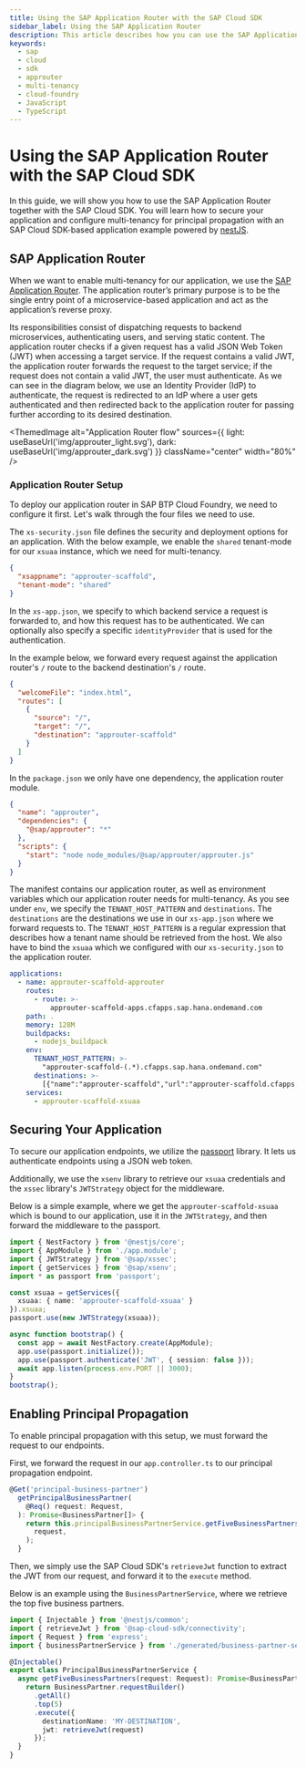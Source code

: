 ```yaml
---
title: Using the SAP Application Router with the SAP Cloud SDK
sidebar_label: Using the SAP Application Router
description: This article describes how you can use the SAP Application Router with the SAP Cloud SDK
keywords:
  - sap
  - cloud
  - sdk
  - approuter
  - multi-tenancy
  - cloud-foundry
  - JavaScript
  - TypeScript
---
```



# Using the SAP Application Router with the SAP Cloud SDK

In this guide, we will show you how to use the SAP Application Router together with the SAP Cloud SDK.
You will learn how to secure your application and configure multi-tenancy for principal propagation with an SAP Cloud SDK-based application example powered by [nestJS](https://nestjs.com/).

## SAP Application Router

When we want to enable multi-tenancy for our application, we use the [SAP Application Router](https://www.npmjs.com/package/@sap/approuter).
The application router’s primary purpose is to be the single entry point of a microservice-based application and act as the application’s reverse proxy.

Its responsibilities consist of dispatching requests to backend microservices, authenticating users, and serving static content.
The application router checks if a given request has a valid JSON Web Token (JWT) when accessing a target service.
If the request contains a valid JWT, the application router forwards the request to the target service; if the request does not contain a valid JWT, the user must authenticate.
As we can see in the diagram below, we use an Identity Provider (IdP) to authenticate, the request is redirected to an IdP where a user gets authenticated and then redirected back to the application router for passing further according to its desired destination.

<!-- vale off -->

<ThemedImage
  alt="Application Router flow"
  sources={{
    light: useBaseUrl('img/approuter_light.svg'),
    dark: useBaseUrl('img/approuter_dark.svg')
  }}
  className="center"
  width="80%"
/>

<!-- vale on -->

### Application Router Setup

To deploy our application router in SAP BTP Cloud Foundry, we need to configure it first.
Let's walk through the four files we need to use.

The `xs-security.json` file defines the security and deployment options for an application.
With the below example, we enable the `shared` tenant-mode for our `xsuaa` instance, which we need for multi-tenancy.

```json
{
  "xsappname": "approuter-scaffold",
  "tenant-mode": "shared"
}
```

In the `xs-app.json`, we specify to which backend service a request is forwarded to, and how this request has to be authenticated.
We can optionally also specify a specific `identityProvider` that is used for the authentication.

In the example below, we forward every request against the application router's `/` route to the backend destination's `/` route.

```json
{
  "welcomeFile": "index.html",
  "routes": [
    {
      "source": "/",
      "target": "/",
      "destination": "approuter-scaffold"
    }
  ]
}
```

In the `package.json` we only have one dependency, the application router module.

```json
{
  "name": "approuter",
  "dependencies": {
    "@sap/approuter": "*"
  },
  "scripts": {
    "start": "node node_modules/@sap/approuter/approuter.js"
  }
}
```

The manifest contains our application router, as well as environment variables which our application router needs for multi-tenancy.
As you see under `env`, we specify the `TENANT_HOST_PATTERN` and `destinations`.
The `destinations` are the destinations we use in our `xs-app.json` where we forward requests to.
The `TENANT_HOST_PATTERN` is a regular expression that describes how a tenant name should be retrieved from the host.
We also have to bind the `xsuaa` which we configured with our `xs-security.json` to the application router.

```yaml
applications:
  - name: approuter-scaffold-approuter
    routes:
      - route: >-
          approuter-scaffold-apps.cfapps.sap.hana.ondemand.com
    path: .
    memory: 128M
    buildpacks:
      - nodejs_buildpack
    env:
      TENANT_HOST_PATTERN: >-
        "approuter-scaffold-(.*).cfapps.sap.hana.ondemand.com"
      destinations: >-
        [{"name":"approuter-scaffold","url":"approuter-scaffold.cfapps.sap.hana.ondemand.com","forwardAuthToken":true}]
    services:
      - approuter-scaffold-xsuaa
```

## Securing Your Application

To secure our application endpoints, we utilize the [passport](http://www.passportjs.org/packages/passport-jwt) library.
It lets us authenticate endpoints using a JSON web token.

Additionally, we use the `xsenv` library to retrieve our `xsuaa` credentials and the `xssec` library's `JWTStrategy` object for the middleware.

Below is a simple example, where we get the `approuter-scaffold-xsuaa` which is bound to our application, use it in the `JWTStrategy`, and then forward the middleware to the passport.

<!-- vale off -->

```ts
import { NestFactory } from '@nestjs/core';
import { AppModule } from './app.module';
import { JWTStrategy } from '@sap/xssec';
import { getServices } from '@sap/xsenv';
import * as passport from 'passport';

const xsuaa = getServices({
  xsuaa: { name: 'approuter-scaffold-xsuaa' }
}).xsuaa;
passport.use(new JWTStrategy(xsuaa));

async function bootstrap() {
  const app = await NestFactory.create(AppModule);
  app.use(passport.initialize());
  app.use(passport.authenticate('JWT', { session: false }));
  await app.listen(process.env.PORT || 3000);
}
bootstrap();
```

<!-- vale on -->

## Enabling Principal Propagation

To enable principal propagation with this setup, we must forward the request to our endpoints.

First, we forward the request in our `app.controller.ts` to our principal propagation endpoint.

```ts
@Get('principal-business-partner')
  getPrincipalBusinessPartner(
    @Req() request: Request,
  ): Promise<BusinessPartner[]> {
    return this.principalBusinessPartnerService.getFiveBusinessPartners(
      request,
    );
  }
```

Then, we simply use the SAP Cloud SDK's `retrieveJwt` function to extract the JWT from our request, and forward it to the `execute` method.

Below is an example using the `BusinessPartnerService`, where we retrieve the top five business partners.

<!-- vale off -->

```ts
import { Injectable } from '@nestjs/common';
import { retrieveJwt } from '@sap-cloud-sdk/connectivity';
import { Request } from 'express';
import { businessPartnerService } from './generated/business-partner-service';

@Injectable()
export class PrincipalBusinessPartnerService {
  async getFiveBusinessPartners(request: Request): Promise<BusinessPartner[]> {
    return BusinessPartner.requestBuilder()
      .getAll()
      .top(5)
      .execute({
        destinationName: 'MY-DESTINATION',
        jwt: retrieveJwt(request)
      });
  }
}
```

<!-- vale on -->
